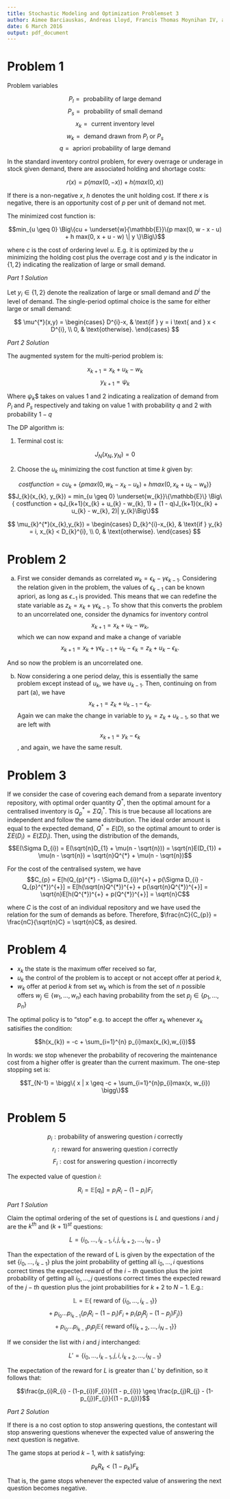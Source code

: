 ```yaml
---
title: Stochastic Modeling and Optimization Problemset 3
author: Aimee Barciauskas, Andreas Lloyd, Francis Thomas Moynihan IV, and Seda Yilmaz
date: 6 March 2016
output: pdf_document
---
```


# Problem 1

Problem variables

$$P_{l} = \text{ probability of large demand}$$
$$P_{s} = \text{ probability of small demand}$$
$$x_{k} = \text{ current inventory level}$$
$$w_{k} = \text{ demand drawn from $P_{l}$ or $P_{s}$}$$
$$q = \text{ apriori probability of large demand}$$

In the standard inventory control problem, for every overrage or underage in stock given demand, there are associated holding and shortage costs:

$$r(x) = p(max(0,-x)) + h(max(0,x))$$

If there is a non-negative $x$, $h$ denotes the unit holding cost. If there $x$ is negative, there is an opportunity cost of $p$ per unit of demand not met.

The minimized cost function is:

$$min_{u \geq 0} \Big\{cu + \underset{w}{\mathbb{E}}\{p max(0, w - x - u) + h max(0, x + u - w) \| y \}\Big\}$$

where $c$ is the cost of ordering level $u$. E.g. it is optimized by the $u$ minimizing the holding cost plus the overrage cost and $y$ is the indicator in $\{1,2\}$ indicating the realization of large or small demand.

*Part 1 Solution*

Let $y_{i} \in \{1,2\}$ denote the realization of large or small demand and $D^{i}$ the level of demand. The single-period optimal choice is the same for either large or small demand:

$$
\mu^{*}(x,y) = \begin{cases}
  D^{i}-x, & \text{if } y = i \text{ and } x < D^{i}, \\
  0, & \text{otherwise}.
\end{cases}
$$

*Part 2 Solution*

The augmented system for the multi-period problem is:

$$x_{k+1} = x_{k} + u_{k} - w_{k}$$
$$y_{k+1} = \psi_{k}$$

Where $\psi_{k}$$ takes on values $1$ and $2$ indicating a realization of demand from $P_{l}$ and $P_{s}$ respectively and taking on value $1$ with probability $q$ and $2$ with probability $1-q$

The DP algorithm is:

1. Terminal cost is:

$$J_{N}(x_{N}, y_{N}) = 0$$

2. Choose the $u_{k}$ minimizing the cost function at time $k$ given by:

$$costfunction = cu_{k} + \{p max(0, w_{k} - x_{k} - u_{k}) + h max(0, x_{k} + u_{k} - w_{k})\}$$
$$J_{k}(x_{k}, y_{k}) = min_{u \geq 0} \underset{w_{k}}\{\mathbb{E}\} \Big\{ costfunction + qJ_{k+1}(x_{k} + u_{k} - w_{k}, 1) + (1 - q)J_{k+1}(x_{k} + u_{k} - w_{k}, 2)| y_{k}\Big\}$$

$$
\mu_{k}^{*}(x_{k},y_{k}) = \begin{cases}
  D_{k}^{i}-x_{k}, & \text{if } y_{k} = i, x_{k} < D_{k}^{i}, \\
  0, & \text{otherwise}.
\end{cases}
$$

# Problem 2

a)
First we consider demands as correlated $w_{k} = \epsilon_{k} - \gamma\epsilon_{k-1}$. Considering the relation given in the problem, the values of $\epsilon_{k-1}$ can be known apriori, as long as $\epsilon_{-1}$ is provided. This means that we can redefine the state variable as $z_{k} = x_{k} + \gamma\epsilon_{k-1}$. To show that this converts the problem to an uncorrelated one, consider the dynamics for inventory control
$$x_{k+1} = x_{k} + u_{k} - w_{k},$$
which we can now expand and make a change of variable
$$x_{k+1} = x_{k} + \gamma\epsilon_{k-1} + u_{k} - \epsilon_{k} = z_{k} + u_{k} - \epsilon_{k}.$$

And so now the problem is an uncorrelated one.

b)
Now considering a one period delay, this is essentially the same problem except instead of $u_{k}$, we have $u_{k-1}$. Then, continuing on from part (a), we have
$$x_{k+1} = z_{k} + u_{k-1} - \epsilon_{k}.$$
Again we can make the change in variable to $y_{k} = z_{k} + u_{k-1}$, so that we are left with
$$x_{k+1} = y_{k} - \epsilon_{k}$$,
and again, we have the same result.

# Problem 3

If we consider the case of covering each demand from a separate inventory repository, with optimal order quantity $Q^{*}$, then the optimal amount for a centralised inventory is $Q_{p}^{*}=\Sigma Q_{i}^{*}$. This is true because all locations are independent and follow the same distribution. The ideal order amount is equal to the expected demand, $Q^{*} = E(D)$, so the optimal amount to order is $\Sigma E(D_{i}) = E(\Sigma D_{i})$. Then, using the distribution of the demands,
$$E(\Sigma D_{i}) = E(\sqrt{n}D_{1} + \mu(n - \sqrt{n})) = \sqrt{n}E(D_{1}) + \mu(n - \sqrt{n}) = \sqrt{n}Q^{*} + \mu(n - \sqrt{n})$$

For the cost of the centralised system, we have 
$$C_{p} = E[h(Q_{p}^{*} - \Sigma D_{i})^{+} + p(\Sigma D_{i} - Q_{p}^{*})^{+}]
= E[h(\sqrt{n}Q^{*})^{+} + p(\sqrt{n}Q^{*})^{+}] = \sqrt{n}E[h(Q^{*})^{+} + p(Q^{*})^{+}] = \sqrt{n}C$$

where $C$ is the cost of an individual repository and we have used the relation for the sum of demands as before. Therefore, $\frac{nC}{C_{p}} = \frac{nC}{\sqrt{n}C} = \sqrt{n}C$, as desired.

# Problem 4

* $x_{k}$ the state is the maximum offer received so far,
* $u_{k}$ the control of the problem is to accept or not accept offer at period $k$,
* $w_{k}$ offer at period $k$ from set $w_{k}$ which is from the set of $n$ possible offers $w_{j} \in \{ w_{1}, ..., w_{n}\}$ each having probability from the set $p_{j} \in \{ p_{1}, ..., p_{n}\}$

The optimal policy is to "stop" e.g. to accept the offer $x_{k}$ whenever $x_{k}$ satisifies the condition:

$$h(x_{k}) = -c + \sum_{i=1}^{n} p_{i}max(x_{k},w_{i})$$

In words: we stop whenever the probability of recovering the maintenance cost from a higher offer is greater than the current maximum. The one-step stopping set is:

$$T_{N-1} = \bigg\{ x | x \geq -c + \sum_{i=1}^{n}p_{i}max(x, w_{i}) \bigg\}$$


# Problem 5

$$p_{i}: \text{probability of answering question $i$ correctly}$$
$$r_{i}: \text{reward for answering question $i$ correctly}$$
$$F_{i}: \text{cost for answering question $i$ incorrectly}$$

The expected value of question $i$:

$$R_{i} = \mathbb{E}[q_{i}] = p_{i}R_{i} - (1-p_{i})F_{i}$$

*Part 1 Solution*

Claim the optimal ordering of the set of questions is $L$ and questions $i$ and $j$ are the $k^{th}$ and $(k+1)^{st}$ questions:

$$L = \bigg\{i_{0}, ..., i_{k-1}, i, j, i_{k+2}, ..., i_{N-1}\bigg\}$$

Than the expectation of the reward of L is given by the expectation of the set $\{i_{0}, ..., i_{k-1}\}$ plus the joint probability of getting all $i_{0}, ..., i$ questions correct times the expected reward of the $i-th$ question plus the joint probability of getting all $i_{0}, ..., j$ questions correct times the expected reward of the $j-th$ question plus the joint probabilities for $k+2$ to $N-1$. E.g.:

$$\mathbb{L} = \mathbb{E}\big\{ \text{ reward of $\{i_{0}, ..., i_{k-1}\}$} \big\} $$
$$\text{  }+ p_{i_{0}} ... p_{i_{k-1}} \bigg\{p_{i}R_{i} - (1-p_{i})F_{i} + p_{i}(p_{j}R_{j} - (1-p_{j})F_{j}) \bigg\}$$
$$\text{  }+ p_{i_{0}} ... p_{i_{k-1}}p_{i}p_{j}\mathbb{E}\big\{ \text{ reward of} \{i_{k+2},...,i_{N-1}\} \big\}$$

If we consider the list with $i$ and $j$ interchanged:

$$L' = \bigg\{i_{0}, ..., i_{k-1}, j, i, i_{k+2}, ..., i_{N-1}\bigg\}$$

The expectation of the reward for $L$ is greater than $L'$ by definition, so it follows that:

$$\frac{p_{i}R_{i} - (1-p_{i})F_{i}}{(1 - p_{i})} \geq \frac{p_{j}R_{j} - (1-p_{j})F_{j}}{(1 - p_{j})}$$

*Part 2 Solution*

If there is a no cost option to stop answering questions, the contestant will stop answering questions whenever the expected value of answering the next question is negative.

The game stops at period $k-1$, with $k$ satisfying:

$$p_{k}R_{k} < (1-p_{k})F_{k}$$

That is, the game stops whenever the expected value of answering the next question becomes negative.



